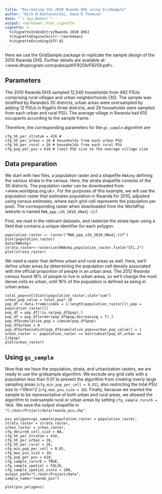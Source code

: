 ---
title: "Recreating the 2010 Rwanda DHS using GridSample"
author: "Nick W Ruktanonchai, Dana R Thomson"
date: "`r Sys.Date()`"
output: rmarkdown::html_vignette
vignette: >
  %\VignetteIndexEntry{Rwanda 2010 DHS}
  %\VignetteEngine{knitr::rmarkdown}
  %\VignetteEncoding{UTF-8}
---
Here we use the GridSample package to replicate the sample design of the 2010 Rwanda DHS. Further details are available at: <www.dhsprogram.com/pubs/pdf/FR259/FR259.pdf>.

## Parameters

The 2010 Rwanda DHS sampled 12,540 households from 492 PSUs comprising rural villages and urban neighborhoods (30). The sample was stratified by Rwanda's 30 districts, urban areas were oversampled by adding 12 PSUs in Kigali's three districts, and 26 households were sampled from each urban and rural PSU. The average village in Rwanda had 610 occupants according to the sample frame. 

Therefore, the corresponding parameters for the ```gs_sample``` algorithm are

```
cfg_hh_per_stratum = 416 # 
cfg_hh_per_urban = 26 # households from each urban PSU
cfg_hh_per_rural = 26 # households from each rural PSU
cfg_pop_per_psu = 610 # limit PSU size to the average village size
```

## Data preparation

We start with two files, a population raster and a shapefile ```RWAshp``` defining the various strata in the census. Here, the strata shapefile  consists of the 30 districts. The population raster can be downloaded from <www.worldpop.org.uk>. For the purposes of this example, we will use the population raster that estimates population in Rwanda for 2010, adjusted using census estimates, where each grid-cell represents the population per pixel. The corresponding raster when downloaded from the WorldPop website is named ```RWA_ppp_v2b_2010_UNadj.tif```.

First, we read in the relevant datasets, and rasterize the strata layer using a field that contains a unique identifier for each polygon.

```
population_raster <- raster("RWA_ppp_v2b_2010_UNadj.tif") 
plot(population_raster)
data(RWAshp)
strata_raster<-rasterize(RWAshp,population_raster,field="STL.2")
plot(strata_raster)
```

We need a raster that defines urban and rural areas as well. Here, we'll define urban areas by determining the population cell density associated with the official proportion of people in an urban area. The 2012 Rwanda census found 16% of people to live in urban areas, so we'll change the most dense cells as urban, until 16% of the population is defined as being in urban areas.


```
total_pop=cellStats(population_raster,stat="sum")
urban_pop_value = total_pop*.16 
pop_df = data.frame(index = 1:length(population_raster[]),pop = population_raster[])
pop_df = pop_df[!is.na(pop_df$pop),]
pop_df = pop_df[order(pop_df$pop,decreasing = T),]
pop_df$cumulative_pop = cumsum(pop_df$pop)
pop_df$urban = 0
pop_df$urban[which(pop_df$cumulative_pop<=urban_pop_value)] = 1
urban_raster <- population_raster >= min(subset(pop_df,urban == 1)$pop)
plot(urban_raster)

```

## Using ```gs_sample```

Now that we have the population, strata, and urbanization rasters, we are ready to use the gridsample algorithm. We exclude any grid cells with a population less than 0.01 to prevent the algorithm from creating overly large sampling areas (```cfg_min_pop_per_cell = 0.01```), also restricting the total PSU size to <10km^2 (```cfg_max_psu_size = 10```). Finally, because we wanted the sample to be representative of both urban and rural areas, we allowed the algorithm to oversample rural or urban areas by setting ```cfg_sample_rururb = TRUE```. We save the output shapefile in ```"C:/User/Project/data/rwanda_psu.shp"```.



```
psu_polygons=gs_sample(population_raster = population_raster, 
strata_raster = strata_raster,
urban_raster = urban_raster,
cfg_desired_cell_size = NA,
cfg_hh_per_stratum = 416,
cfg_hh_per_urban = 26,
cfg_hh_per_rural = 26,
cfg_min_pop_per_cell = 0.01,
cfg_max_psu_size = 10, 
cfg_pop_per_psu = 610,
cfg_sample_rururb = TRUE,
cfg_sample_spatial = FALSE,
cfg_sample_spatial_scale = 100,
output_path="C:/User/Project/data",
sample_name="rwanda_psu")

plot(psu_polygons)
```